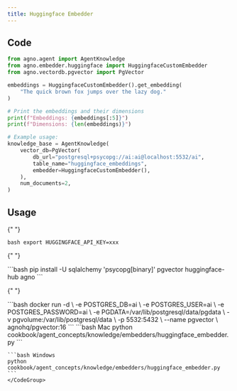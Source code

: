 ```yaml
---
title: Huggingface Embedder
---
```


## Code

```python
from agno.agent import AgentKnowledge
from agno.embedder.huggingface import HuggingfaceCustomEmbedder
from agno.vectordb.pgvector import PgVector

embeddings = HuggingfaceCustomEmbedder().get_embedding(
    "The quick brown fox jumps over the lazy dog."
)

# Print the embeddings and their dimensions
print(f"Embeddings: {embeddings[:5]}")
print(f"Dimensions: {len(embeddings)}")

# Example usage:
knowledge_base = AgentKnowledge(
    vector_db=PgVector(
        db_url="postgresql+psycopg://ai:ai@localhost:5532/ai",
        table_name="huggingface_embeddings",
        embedder=HuggingfaceCustomEmbedder(),
    ),
    num_documents=2,
)
```

## Usage

<Steps>
  <Snippet file="create-venv-step.mdx" />

{" "}

<Step title="Set your API key">```bash export HUGGINGFACE_API_KEY=xxx ```</Step>

{" "}

<Step title="Install libraries">
  ```bash pip install -U sqlalchemy 'psycopg[binary]' pgvector huggingface-hub
  agno ```
</Step>

{" "}

<Step title="Run PgVector">
  ```bash docker run -d \ -e POSTGRES_DB=ai \ -e POSTGRES_USER=ai \ -e
  POSTGRES_PASSWORD=ai \ -e PGDATA=/var/lib/postgresql/data/pgdata \ -v
  pgvolume:/var/lib/postgresql/data \ -p 5532:5432 \ --name pgvector \
  agnohq/pgvector:16 ```
</Step>

  <Step title="Run Agent">
    <CodeGroup>
    ```bash Mac
    python cookbook/agent_concepts/knowledge/embedders/huggingface_embedder.py
    ```

    ```bash Windows
    python cookbook/agent_concepts/knowledge/embedders/huggingface_embedder.py
    ```
    </CodeGroup>

  </Step>
</Steps>
